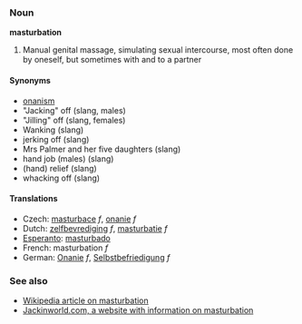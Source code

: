 ===Noun===
'''masturbation'''

#Manual genital massage, simulating sexual intercourse, most often done by oneself, but sometimes with and to a partner

====Synonyms====
* [[onanism]]
*"Jacking" off (slang, males)
*"Jilling" off (slang, females)
* Wanking (slang)
* jerking off (slang)
* Mrs Palmer and her five daughters (slang)
* hand job (males) (slang)
* (hand) relief (slang)
* whacking off (slang)


==== Translations ====
*Czech: [[masturbace]] ''f'', [[onanie]] ''f'' 
*Dutch: [[zelfbevrediging]] ''f'', [[masturbatie]] ''f''
*[[Esperanto]]: [[masturbado]]
*French: masturbation ''f''
*German: [[Onanie]] ''f'', [[Selbstbefriedigung]] ''f''

=== See also ===
* [[w:Masturbation|Wikipedia article on masturbation]]
* [http://www.jackinworld.com/ Jackinworld.com, a website with information on masturbation]
